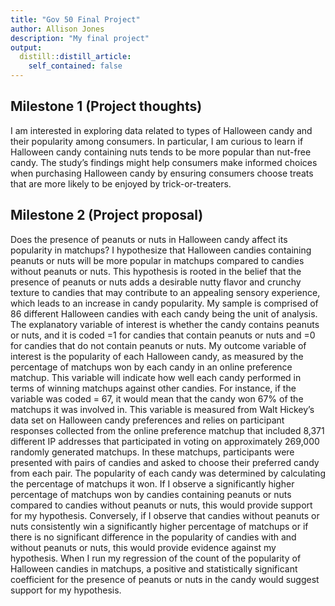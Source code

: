```yaml
---
title: "Gov 50 Final Project"
author: Allison Jones 
description: "My final project"
output:
  distill::distill_article:
    self_contained: false
---
```




## Milestone 1 (Project thoughts) 

I am interested in exploring data related to types of Halloween candy and their popularity among consumers. In particular, I am curious to learn if Halloween candy containing nuts tends to be more popular than nut-free candy. The study’s findings might help consumers make informed choices when purchasing Halloween candy by ensuring consumers choose treats that are more likely to be enjoyed by trick-or-treaters.

## Milestone 2 (Project proposal)

Does the presence of peanuts or nuts in Halloween candy affect its popularity in matchups? I hypothesize that Halloween candies containing peanuts or nuts will be more popular in matchups compared to candies without peanuts or nuts. This hypothesis is rooted in the belief that the presence of peanuts or nuts adds a desirable nutty flavor and crunchy texture to candies that may contribute to an appealing sensory experience, which leads to an increase in candy popularity. My sample is comprised of 86 different Halloween candies with each candy being the unit of analysis. The explanatory variable of interest is whether the candy contains peanuts or nuts, and it is coded =1 for candies that contain peanuts or nuts and =0 for candies that do not contain peanuts or nuts. My outcome variable of interest is the popularity of each Halloween candy, as measured by the percentage of matchups won by each candy in an online preference matchup. This variable will indicate how well each candy performed in terms of winning matchups against other candies. For instance, if the variable was coded  = 67, it would mean that the candy won 67% of the matchups it was involved in. This variable is measured from Walt Hickey’s data set on Halloween candy preferences and relies on participant responses collected from the online preference matchup that included 8,371 different IP addresses that participated in voting on approximately 269,000 randomly generated matchups. In these matchups, participants were presented with pairs of candies and asked to choose their preferred candy from each pair. The popularity of each candy was determined by calculating the percentage of matchups it won. If I observe a significantly higher percentage of matchups won by candies containing peanuts or nuts compared to candies without peanuts or nuts, this would provide support for my hypothesis. Conversely, if I observe that candies without peanuts or nuts consistently win a significantly higher percentage of matchups or if there is no significant difference in the popularity of candies with and without peanuts or nuts, this would provide evidence against my hypothesis. When I run my regression of the count of the popularity of Halloween candies in matchups, a positive and statistically significant coefficient for the presence of peanuts or nuts in the candy would suggest support for my hypothesis.
